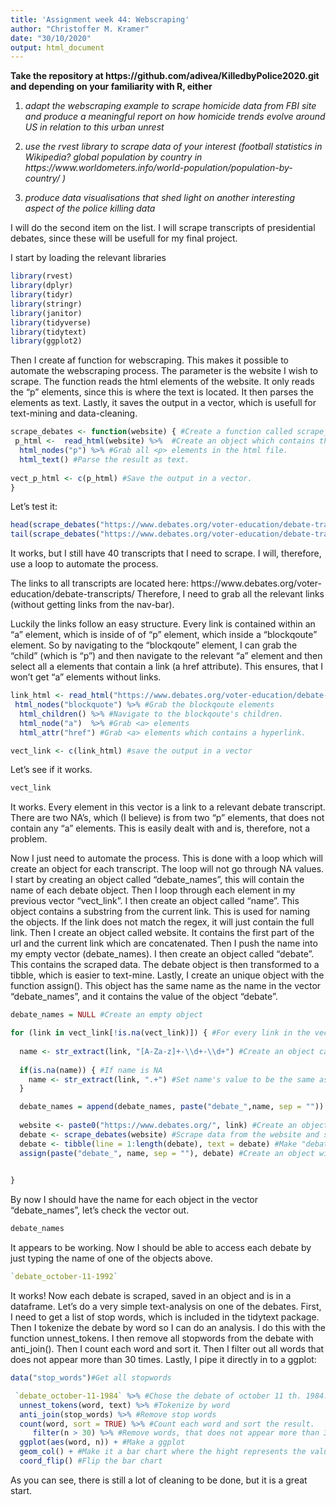 ```yaml
---
title: 'Assignment week 44: Webscraping'
author: "Christoffer M. Kramer"
date: "30/10/2020"
output: html_document
---
```


**Take the repository at https://github.com/adivea/KilledbyPolice2020.git and depending on your familiarity with R, either** 

1. *adapt the webscraping example to scrape homicide data from FBI site and produce a meaningful report on how homicide trends evolve around US in relation to this urban unrest*

2. *use the rvest library to scrape data of your interest (football statistics in Wikipedia? global population by country in https://www.worldometers.info/world-population/population-by-country/ )*

3. *produce data visualisations that shed light on another interesting aspect of the police killing data*

I will do the second item on the list. I will scrape transcripts of presidential debates, since these will be usefull for my final project.

I start by loading the relevant libraries
```r
library(rvest) 
library(dplyr) 
library(tidyr)
library(stringr)
library(janitor)
library(tidyverse)
library(tidytext)
library(ggplot2)
```

Then I create af function for webscraping. This makes it possible to automate the webscraping process.
The parameter is the website I wish to scrape. 
The function reads the html elements of the website. It only reads the "p" elements, since this is where the text is located. It then parses the elements as text. Lastly, it saves the output in a vector, which is usefull for text-mining and data-cleaning.

```r
scrape_debates <- function(website) { #Create a function called scrape_debates
 p_html <-  read_html(website) %>%  #Create an object which contains the parameter "website" and is read as a html file
  html_nodes("p") %>% #Grab all <p> elements in the html file.
  html_text() #Parse the result as text.
 
vect_p_html <- c(p_html) #Save the output in a vector.
}
```

Let's test it:

```r
head(scrape_debates("https://www.debates.org/voter-education/debate-transcripts/2008-debate-transcript/"))
tail(scrape_debates("https://www.debates.org/voter-education/debate-transcripts/2008-debate-transcript/"))
```
It works, but I still have 40 transcripts that I need to scrape. I will, therefore, use a loop to automate the process.

The links to all transcripts are located here: https://www.debates.org/voter-education/debate-transcripts/
Therefore, I need to grab all the relevant links (without getting links from the nav-bar).

Luckily the links follow an easy structure. Every link is contained within an "a" element, which is inside of of "p" element, which inside a "blockqoute" element. 
So by navigating to the "blockqoute" element, I can grab the "child" (which is "p") and then navigate to the relevant "a" element and then select all a elements that contain a link (a href attribute). This ensures, that I won't get "a" elements without links.

```r
link_html <- read_html("https://www.debates.org/voter-education/debate-transcripts/") %>% 
 html_nodes("blockquote") %>% #Grab the blockqoute elements
  html_children() %>% #Navigate to the blockqoute's children.
  html_node("a")  %>% #Grab <a> elements
  html_attr("href") #Grab <a> elements which contains a hyperlink.

vect_link <- c(link_html) #save the output in a vector
```

Let's see if it works.
```r
vect_link
```
It works. Every element in this vector is a link to a relevant debate transcript.
There are two NA's, which (I believe) is from two "p" elements, that does not contain any "a" elements. 
This is easily dealt with and is, therefore, not a problem. 

Now I just need to automate the process. This is done with a loop which will create an object for each transcript.
The loop will not go through NA values.
I start by creating an object called "debate_names", this will contain the name of each debate object.
Then I loop through each element in my previous vector "vect_link". 
I then create an object called "name". This object contains a substring from the current link. This is used for naming the objects. If the link does not match the regex, it will just contain the full link.
Then I create an object called website. It contains the first part of the url and the current link which are concatenated.
Then I push the name into my empty vector (debate_names).
I then create an object called "debate". This contains the scraped data.
The debate object is then transformed to a tibble, which is easier to text-mine.
Lastly, I create an unique object with the function assign(). This object has the same name as the name in the vector "debate_names", and it contains the value of the object "debate".

```r
debate_names = NULL #Create an empty object

for (link in vect_link[!is.na(vect_link)]) { #For every link in the vector "vect_link" (Na excluded")
 
  name <- str_extract(link, "[A-Za-z]+-\\d+-\\d+") #Create an object called name, set the value to be the regex match.
  
  if(is.na(name)) { #If name is NA
    name <- str_extract(link, ".+") #Set name's value to be the same as the current link
  }

  debate_names = append(debate_names, paste("debate_",name, sep = "")) #Add the object "name" to the vector "debate_names"
  
  website <- paste0("https://www.debates.org/", link) #Create an object called "website".
  debate <- scrape_debates(website) #Scrape data from the website and save it in an object called "debate"
  debate <- tibble(line = 1:length(debate), text = debate) #Make "debate" a tibble, so it can be text-mined
  assign(paste("debate_", name, sep = ""), debate) #Create an object with the same name as the element in "debate_names" which contains the value of debate.
  

}
```

By now I should have the name for each object in the vector "debate_names", let's check the vector out.

```r
debate_names
```

It appears to be working. Now I should be able to access each debate by just typing the name of one of the objects above.

```r
`debate_october-11-1992`
```


It works! Now each debate is scraped, saved in an object and is in a dataframe. Let's do a very simple text-analysis on one of the debates. First, I need to get a list of stop words, which is included in the tidytext package. Then I  tokenize the debate by word so I can do an analysis. I do this with the function unnest_tokens. I then remove all stopwords from the debate with anti_join(). Then I count each word and sort it. Then I filter out all words that does not appear more than 30 times. Lastly, I pipe it directly in to a ggplot:

```r

data("stop_words")#Get all stopwords

 `debate_october-11-1984` %>% #Chose the debate of october 11 th. 1984.
  unnest_tokens(word, text) %>% #Tokenize by word
  anti_join(stop_words) %>% #Remove stop words
  count(word, sort = TRUE) %>% #Count each word and sort the result.
     filter(n > 30) %>% #Remove words, that does not appear more than 30 times
  ggplot(aes(word, n)) + #Make a ggplot
  geom_col() + #Make it a bar chart where the hight represents the value
  coord_flip() #Flip the bar chart


```

As you can see, there is still a lot of cleaning to be done, but it is a great start. 